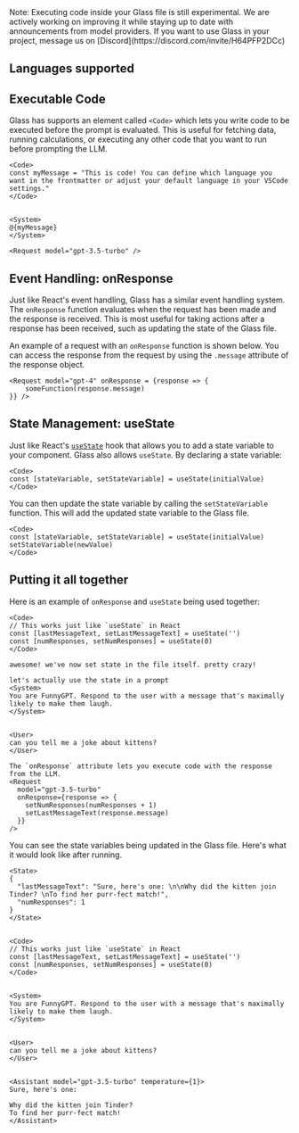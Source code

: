 
<Callout type="info">
  Note: Executing code inside your Glass file is still experimental. We are actively working on improving it while
  staying up to date with announcements from model providers. If you want to use Glass in your project, message us on
  [Discord](https://discord.com/invite/H64PFP2DCc)
</Callout>

## Languages supported

<Cards children={languages} />

## Executable Code

Glass has supports an element called `<Code>` which lets you write code to be executed before the prompt is evaluated. This is useful for fetching data, running calculations, or executing any other code that you want to run before prompting the LLM.

```glass copy filename="example.glass"
<Code>
const myMessage = "This is code! You can define which language you want in the frontmatter or adjust your default language in your VSCode settings."
</Code>


<System>
@{myMessage}
</System>

<Request model="gpt-3.5-turbo" />
```

## Event Handling: onResponse

Just like React's event handling, Glass has a similar event handling system. The `onResponse` function evaluates when the request has been made and the response is received. This is most useful for taking actions after a response has been received, such as updating the state of the Glass file.

An example of a request with an `onResponse` function is shown below. You can access the response from the request by using the `.message` attribute of the response object.

```glass copy filename="onResponse.glass"
<Request model="gpt-4" onResponse = {response => {
    someFunction(response.message)
}} />
```

## State Management: useState

Just like React's [`useState`](https://react.dev/reference/react/useState) hook that allows you to add a state variable to your component. Glass also allows `useState`. By declaring a state variable:

```glass copy filename="useState.glass"
<Code>
const [stateVariable, setStateVariable] = useState(initialValue)
</Code>
```

You can then update the state variable by calling the `setStateVariable` function. This will add the updated state variable to the Glass file.

```glass copy filename="updatingState.glass"
<Code>
const [stateVariable, setStateVariable] = useState(initialValue)
setStateVariable(newValue)
</Code>
```

## Putting it all together

Here is an example of `onResponse` and `useState` being used together:

```glass copy filename="events_state.glass"
<Code>
// This works just like `useState` in React
const [lastMessageText, setLastMessageText] = useState('')
const [numResponses, setNumResponses] = useState(0)
</Code>

awesome! we've now set state in the file itself. pretty crazy!

let's actually use the state in a prompt
<System>
You are FunnyGPT. Respond to the user with a message that's maximally likely to make them laugh.
</System>


<User>
can you tell me a joke about kittens?
</User>

The `onResponse` attribute lets you execute code with the response from the LLM.
<Request
  model="gpt-3.5-turbo"
  onResponse={response => {
    setNumResponses(numResponses + 1)
    setLastMessageText(response.message)
  }}
/>
```

You can see the state variables being updated in the Glass file. Here's what it would look like after running.

```glass copy filename="events_state.glass"
<State>
{
  "lastMessageText": "Sure, here's one: \n\nWhy did the kitten join Tinder? \nTo find her purr-fect match!",
  "numResponses": 1
}
</State>


<Code>
// This works just like `useState` in React
const [lastMessageText, setLastMessageText] = useState('')
const [numResponses, setNumResponses] = useState(0)
</Code>


<System>
You are FunnyGPT. Respond to the user with a message that's maximally likely to make them laugh.
</System>


<User>
can you tell me a joke about kittens?
</User>


<Assistant model="gpt-3.5-turbo" temperature={1}>
Sure, here's one:

Why did the kitten join Tinder?
To find her purr-fect match!
</Assistant>
```
